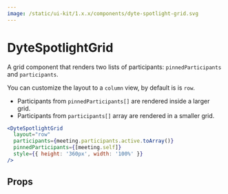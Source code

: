 ```yaml
---
image: /static/ui-kit/1.x.x/components/dyte-spotlight-grid.svg
---
```


# DyteSpotlightGrid

A grid component that renders two lists of participants: `pinnedParticipants`
and `participants`.

You can customize the layout to a `column` view, by default is is `row`.

- Participants from `pinnedParticipants[]` are rendered inside a larger grid.
- Participants from `participants[]` array are rendered in a smaller grid.

```jsx live
<DyteSpotlightGrid
  layout="row"
  participants={meeting.participants.active.toArray()}
  pinnedParticipants={[meeting.self]}
  style={{ height: '360px', width: '100%' }}
/>
```

## Props

<PropsTable of="dyte-spotlight-grid" />
